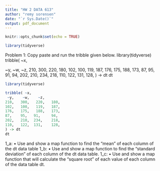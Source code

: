 ```yaml
---
title: "HW 2 DATA 613"
author: "remy sorensen"
date: "`r Sys.Date()`"
output: pdf_document
---
```


```r
knitr::opts_chunk$set(echo = TRUE)
```

```r
library(tidyverse)
```

Problem 1:
Copy paste and run the tribble given below.
  library(tidyverse)
tribble( ~x,

  ~y,    ~w,    ~z,
210,   300,   220,   180,
102,   100,   119,   187,
176,   175,   188,   173,
87,    95,   91,     94,
202,   210,  234,    218,
110,   122,  131,    128,
) -> dt dt
```r
library(tidyverse)

tribble( ~x,
 ~y,    ~w,    ~z,
210,   300,   220,   180,
102,   100,   119,   187,
176,   175,   188,   173,
87,    95,   91,     94,
202,   210,  234,    218,
110,   122,  131,    128,
) -> dt 
dt
```

1_a:
• Use and show a map function to find the “mean” of each column of the dt data table 
1_b:
• Use and show a map function to find the “standard deviation” of each column of the dt data table.
1_c:
• Use and show a map function that will calculate the “square root” of each value of each column of the data table dt.
